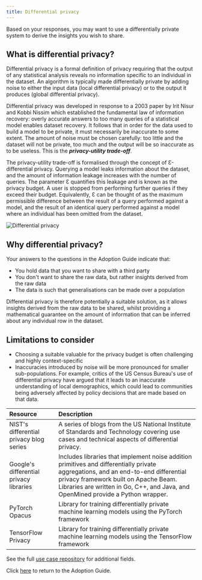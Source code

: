 ```yaml
---
title: Differential privacy
---
```



Based on your responses, you may want to use a differentially private system to derive the insights you wish to share.

## What is differential privacy?

Differential privacy is a formal definition of privacy requiring that the output of any statistical analysis reveals no information specific to an individual in the dataset. An algorithm is typically made differentially private by adding noise to either the input data (local differential privacy) or to the output it produces (global differential privacy).

Differential privacy was developed in response to a 2003 paper by Irit Nisur and Kobbi Nissim which established the fundamental law of information recovery: overly accurate answers to too many queries of a statistical model enables dataset recovery. It follows that in order for the data used to build a model to be private, it must necessarily be inaccurate to some extent. The amount of noise must be chosen carefully: too little and the dataset will not be private, too much and the output will be so inaccurate as to be useless. This is the _**privacy-utility trade-off**_.

The privacy-utility trade-off is formalised through the concept of Ɛ-differential privacy. Querying a model leaks information about the dataset, and the amount of information leakage increases with the number of queries. The parameter Ɛ quantifies this leakage and is known as the privacy budget. A user is stopped from performing further queries if they exceed their budget. Equivalently, Ɛ can be thought of as the maximum permissible difference between the result of a query performed against a model, and the result of an identical query performed against a model where an individual has been omitted from the dataset.

![Differential privacy](../images/dp.png)

## Why differential privacy?

Your answers to the questions in the Adoption Guide indicate that:

- You hold data that you want to share with a third party
- You don't want to share the raw data, but rather insights derived from the raw data
- The data is such that generalisations can be made over a population

Differential privacy is therefore potentially a suitable solution, as it allows insights derived from the raw data to be shared, whilst providing a mathematical guarantee on the amount of information that can be inferred about any individual row in the dataset.

## Limitations to consider

- Choosing a suitable valuable for the privacy budget is often challenging and highly context-specific
- Inaccuracies introduced by noise will be more pronounced for smaller sub-populations. For example, <OutboundLink href="https://www.adn.com/nation-world/2021/04/13/16-states-including-alaska-back-alabama-challenge-to-census-bureaus-new-privacy-tool/">critics of the US Census Bureau's use of differential privacy</OutboundLink> have argued that it leads to an inaccurate understanding of local demographics, which could lead to communities being adversely affected by policy decisions that are made based on that data.

<Collapse label="Technical resources">

| Resource                                                                                                                                                                                     | Description                                                                                                                                                                                                                                                                                                                           |
| :------------------------------------------------------------------------------------------------------------------------------------------------------------------------------------------- | :------------------------------------------------------------------------------------------------------------------------------------------------------------------------------------------------------------------------------------------------------------------------------------------------------------------------------------ |
| <OutboundLink href="https://www.nist.gov/itl/applied-cybersecurity/privacy-engineering/collaboration-space/focus-areas/de-id/dp-blog">NIST's differential privacy blog series</OutboundLink> | A series of blogs from the US National Institute of Standards and Technology covering use cases and technical aspects of differential privacy.                                                                                                                                                                                        |
| <OutboundLink href="https://github.com/google/differential-privacy">Google's differential privacy libraries</OutboundLink>                                                                   | Includes libraries that implement noise addition primitives and differentially private aggregations, and an end-to-end differential privacy framework built on Apache Beam. Libraries are written in Go, C++, and Java, and OpenMined provide a <OutboundLink href="https://github.com/OpenMined/PyDP">Python wrapper</OutboundLink>. |
| <OutboundLink href="https://opacus.ai/">PyTorch Opacus</OutboundLink>                                                                                                                        | Library for training differentially private machine learning models using the PyTorch framework                                                                                                                                                                                                                                       |
| <OutboundLink href="https://github.com/tensorflow/privacy">TensorFlow Privacy</OutboundLink>                                                                                                 | Library for training differentially private machine learning models using the TensorFlow framework                                                                                                                                                                                                                                    |

</Collapse>

<Collapse label="Use Cases">
  See the full <a href="/repository">use case repository</a> for additional
  fields.
  <AdoptionGuideRepositoryTable pet="dp" />
</Collapse>

Click [here](/adoption-guide) to return to the Adoption Guide.
